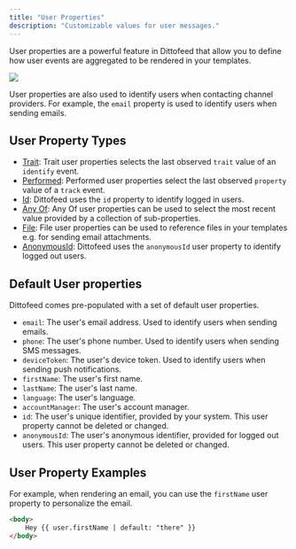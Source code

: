 ```yaml
---
title: "User Properties"
description: "Customizable values for user messages."
---
```


User properties are a powerful feature in Dittofeed that allow you to define how user events are aggregated to be rendered in your templates.

<Frame>
  <img src="/images/plan-up.png" />
</Frame>

User properties are also used to identify users when contacting channel providers. For example, the `email` property is used to identify users when sending emails.

## User Property Types

- [Trait](/resources/user-property-types/trait): Trait user properties selects the last observed `trait` value of an `identify` event.
- [Performed](/resources/user-property-types/performed): Performed user properties select the last observed `property` value of a `track` event.
- [Id](/resources/user-property-types/id): Dittofeed uses the `id` property to identify logged in users.
- [Any Of](/resources/user-property-types/any-of): Any Of user properties can be used to select the most recent value provided by a collection of sub-properties.
- [File](/resources/user-property-types/file): File user properties can be used to reference files in your templates e.g. for sending email attachments.
- [AnonymousId](/resources/user-property-types/anonymous-id): Dittofeed uses the `anonymousId` user property to identify logged out users.

## Default User properties

Dittofeed comes pre-populated with a set of default user properties.

- `email`: The user's email address. Used to identify users when sending emails.
- `phone`: The user's phone number. Used to identify users when sending SMS messages.
- `deviceToken`: The user's device token. Used to identify users when sending push notifications.
- `firstName`: The user's first name.
- `lastName`: The user's last name.
- `language`: The user's language.
- `accountManager`: The user's account manager.
- `id`: The user's unique identifier, provided by your system. This user property cannot be deleted or changed.
- `anonymousId`: The user's anonymous identifier, provided for logged out users. This user property cannot be deleted or changed.

## User Property Examples

For example, when rendering an email, you can use the `firstName` user property to personalize the email.

```html
<body>
    Hey {{ user.firstName | default: "there" }}
</body>
```